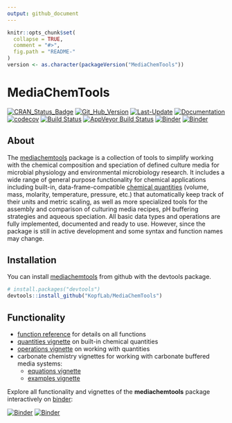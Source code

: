 ```yaml
---
output: github_document
---
```


<!-- README.md is generated from README.Rmd. Please edit that file -->

```r
knitr::opts_chunk$set(
  collapse = TRUE,
  comment = "#>",
  fig.path = "README-"
)
version <- as.character(packageVersion("MediaChemTools"))
```

# MediaChemTools

[![CRAN_Status_Badge](http://www.r-pkg.org/badges/version/MediaChemTools)](https://cran.r-project.org/package=MediaChemTools)
[![Git_Hub_Version](https://img.shields.io/badge/GitHub-`r version`-orange.svg?style=flat-square)](/commits)
[![Last-Update](https://img.shields.io/badge/updated-`r gsub('-', '--', Sys.Date())`-yellowgreen.svg)](/commits)
[![Documentation](https://img.shields.io/badge/docs-online-green.svg)](https://mediachemtools.kopflab.org/reference/)
[![codecov](https://codecov.io/github/KopfLab/MediaChemTools/branch/master/graphs/badge.svg)](https://codecov.io/github/Kopflab/MediaChemTools) 
[![Build Status](https://travis-ci.org/KopfLab/MediaChemTools.svg?branch=master)](https://travis-ci.org/KopfLab/MediaChemTools)
[![AppVeyor Build Status](https://ci.appveyor.com/api/projects/status/github/KopfLab/MediaChemTools?branch=master&svg=true)](https://ci.appveyor.com/project/KopfLab/MediaChemTools)
[![Binder](https://img.shields.io/badge/launch-Jupyter-blue.svg)](https://mybinder.org/v2/gh/KopfLab/mediachemtools/binder?urlpath=lab)
[![Binder](https://img.shields.io/badge/launch-RStudio-blue.svg)](https://mybinder.org/v2/gh/KopfLab/mediachemtools/binder?urlpath=rstudio)

## About

The [mediachemtools](https://mediachemtools.kopflab.org/) package is a collection of tools to simplify working with the chemical composition and speciation of defined culture media for microbial physiology and environmental microbiology research. It includes a wide range of general purpose functionality for chemical applications including built-in, data-frame-compatible [chemical quantities](https://mediachemtools.kopflab.org/articles/quantities.html) (volume, mass, molarity, temperature, pressure, etc.) that automatically keep track of their units and metric scaling, as well as more specialized tools for the assembly and comparison of culturing media recipes, pH buffering strategies and aqueous speciation. All basic data types and operations are fully implemented, documented and ready to use. However, since the package is still in active development and some syntax and function names may change.

## Installation

You can install [mediachemtools](https://mediachemtools.kopflab.org/) from github with the devtools package. 

```r
# install.packages("devtools") 
devtools::install_github("KopfLab/MediaChemTools")
```

## Functionality

 - [function reference](https://mediachemtools.kopflab.org/reference/) for details on all functions
 - [quantities vignette](https://mediachemtools.kopflab.org/articles/quantities.html) on built-in chemical quantities 
 - [operations vignette](https://mediachemtools.kopflab.org/articles/operations.html) on working with quantities
 - carbonate chemistry vignettes for working with carbonate buffered media systems:
    - [equations vignette](https://mediachemtools.kopflab.org/articles/carbonate_chemistry_equations.html)
    - [examples vignette](https://mediachemtools.kopflab.org/articles/carbonate_chemistry_examples.html)

Explore all functionality and vignettes of the **mediachemtools** package interactively on [binder](https://mybinder.org/):

[![Binder](https://img.shields.io/badge/launch-Jupyter-blue.svg)](https://mybinder.org/v2/gh/KopfLab/mediachemtools/binder?urlpath=lab)
[![Binder](https://img.shields.io/badge/launch-RStudio-blue.svg)](https://mybinder.org/v2/gh/KopfLab/mediachemtools/binder?urlpath=rstudio)
